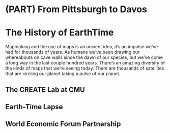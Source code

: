 # (PART) From Pittsburgh to Davos {-} 

# The History of EarthTime

Mapmaking and the use of maps is an ancient idea, it's an impulse we've had for thousands of years. As humans we've been drawing our whereabouts on cave walls since the dawn of our species, but we've come a long way in the last couple hundred years. There's an amazing diversity of the kinds of maps that we're seeing today. There are thousands of satellites that are circling our planet taking a pulse of our planet.

## The CREATE Lab at CMU

## Earth-Time Lapse

## World Economic Forum Partnership